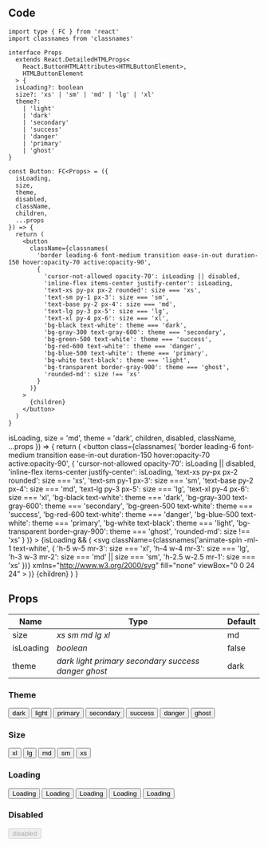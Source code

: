 ## Code

```tsx title="components/Button/index.tsx"
import type { FC } from 'react'
import classnames from 'classnames'

interface Props
  extends React.DetailedHTMLProps<
    React.ButtonHTMLAttributes<HTMLButtonElement>,
    HTMLButtonElement
  > {
  isLoading?: boolean
  size?: 'xs' | 'sm' | 'md' | 'lg' | 'xl'
  theme?:
    | 'light'
    | 'dark'
    | 'secondary'
    | 'success'
    | 'danger'
    | 'primary'
    | 'ghost'
}

const Button: FC<Props> = ({
  isLoading,
  size,
  theme,
  disabled,
  className,
  children,
  ...props
}) => {
  return (
    <button
      className={classnames(
        'border leading-6 font-medium transition ease-in-out duration-150 hover:opacity-70 active:opacity-90',
        {
          'cursor-not-allowed opacity-70': isLoading || disabled,
          'inline-flex items-center justify-center': isLoading,
          'text-xs py-px px-2 rounded': size === 'xs',
          'text-sm py-1 px-3': size === 'sm',
          'text-base py-2 px-4': size === 'md',
          'text-lg py-3 px-5': size === 'lg',
          'text-xl py-4 px-6': size === 'xl',
          'bg-black text-white': theme === 'dark',
          'bg-gray-300 text-gray-600': theme === 'secondary',
          'bg-green-500 text-white': theme === 'success',
          'bg-red-600 text-white': theme === 'danger',
          'bg-blue-500 text-white': theme === 'primary',
          'bg-white text-black': theme === 'light',
          'bg-transparent border-gray-900': theme === 'ghost',
          'rounded-md': size !== 'xs'
        }
      )}
    >
      {children}
    </button>
  )
}
```

  isLoading,
  size = 'md',
  theme = 'dark',
  children,
  disabled,
  className,
  ...props
}) => {
  return (
    <button
      class={classnames(
        'border leading-6 font-medium transition ease-in-out duration-150 hover:opacity-70 active:opacity-90',
        {
          'cursor-not-allowed opacity-70': isLoading || disabled,
          'inline-flex items-center justify-center': isLoading,
          'text-xs py-px px-2 rounded': size === 'xs',
          'text-sm py-1 px-3': size === 'sm',
          'text-base py-2 px-4': size === 'md',
          'text-lg py-3 px-5': size === 'lg',
          'text-xl py-4 px-6': size === 'xl',
          'bg-black text-white': theme === 'dark',
          'bg-gray-300 text-gray-600': theme === 'secondary',
          'bg-green-500 text-white': theme === 'success',
          'bg-red-600 text-white': theme === 'danger',
          'bg-blue-500 text-white': theme === 'primary',
          'bg-white text-black': theme === 'light',
          'bg-transparent border-gray-900': theme === 'ghost',
          'rounded-md': size !== 'xs'
        }
      )}
    >
      {isLoading && (
        <svg
          className={classnames('animate-spin -ml-1  text-white', {
            'h-5 w-5 mr-3': size === 'xl',
            'h-4 w-4 mr-3': size === 'lg',
            'h-3 w-3 mr-2': size === 'md' || size === 'sm',
            'h-2.5 w-2.5 mr-1': size === 'xs'
          })}
          xmlns="http://www.w3.org/2000/svg"
          fill="none"
          viewBox="0 0 24 24"
        >
          <circle
            className="opacity-25"
            cx="12"
            cy="12"
            r="10"
            stroke="currentColor"
            strokeWidth="4"
          ></circle>
          <path
            className="opacity-75"
            fill="currentColor"
            d="M4 12a8 8 0 018-8V0C5.373 0 0 5.373 0 12h4zm2 5.291A7.962 7.962 0 014 12H0c0 3.042 1.135 5.824 3 7.938l3-2.647z"
          ></path>
        </svg>
      )}
      {children}
    </button>
  )
}

## Props

| Name      | Type                                                            | Default |
| --------- | --------------------------------------------------------------- | ------- |
| size      | _xs_ _sm_ _md_ _lg_ _xl_                                        | md      |
| isLoading | _boolean_                                                       | false   |
| theme     | _dark_ _light_ _primary_ _secondary_ _success_ _danger_ _ghost_ | dark    |

### Theme

<div class="arrange">
  <Button>dark</Button>
  <Button theme="light">light</Button>
  <Button theme="primary">primary</Button>
  <Button theme="secondary">secondary</Button>
  <Button theme="success">success</Button>
  <Button theme="danger">danger</Button>
  <Button theme="ghost">ghost</Button>
</div>

### Size

<div class="arrange">
  <Button size="xl">xl</Button>
  <Button size="lg">lg</Button>
  <Button>md</Button>
  <Button size="sm">sm</Button>
  <Button size="xs">xs</Button>
</div>

### Loading

<div class="arrange">
  <Button isLoading size="xl">
    Loading
  </Button>
  <Button isLoading size="lg">
    Loading
  </Button>
  <Button isLoading>Loading</Button>
  <Button isLoading size="sm">
    Loading
  </Button>
  <Button isLoading size="xs">
    Loading
  </Button>
</div>

### Disabled

<Button disabled>disabled</Button>
